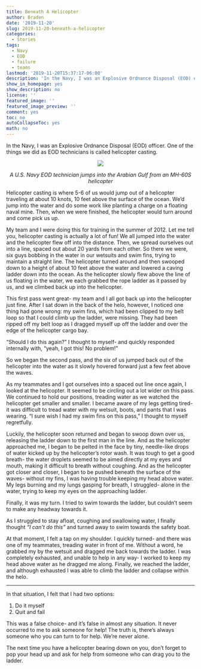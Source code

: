 ```yaml
---
title: Beneath A Helicopter
author: Braden
date: '2019-11-20'
slug: 2019-11-20-beneath-a-helicopter
categories:
  - Stories
tags:
  - Navy
  - EOD
  - failure
  - teams
lastmod: '2019-11-20T15:37:17-06:00'
description: 'In the Navy, I was an Explosive Ordnance Disposal (EOD) officer. One of the things we did as EOD technicians is called helicopter casting.'
show_in_homepage: yes
show_description: no
license: ''
featured_image: ''
featured_image_preview: ''
comment: yes
toc: no
autoCollapseToc: yes
math: no
---
```


In the Navy, I was an Explosive Ordnance Disposal (EOD) officer. One of the things we did as EOD technicians is called helicopter casting.  

<center>
![](/posts/2019-11-20-beneath-a-helicopter_files/helo.jpg)

*A U.S. Navy EOD technician jumps into the Arabian Gulf from an MH-60S helicopter*
</center>

Helicopter casting is where 5-6 of us would jump out of a helicopter traveling at about 10 knots, 10 feet above the surface of the ocean. We'd jump into the water and do some work like planting a charge on a floating naval mine. Then, when we were finished, the helicopter would turn around and come pick us up.  

My team and I were doing this for training in the summer of 2012. Let me tell you, helicopter casting is actually a lot of fun! We all jumped into the water and the helicopter flew off into the distance. Then, we spread ourselves out into a line, spaced out about 20 yards from each other. So there we were, six guys bobbing in the water in our wetsuits and swim fins, trying to maintain a straight line. The helicopter turned around and then swooped down to a height of about 10 feet above the water and lowered a caving ladder down into the ocean. As the helicopter slowly flew above the line of us floating in the water, we each grabbed the rope ladder as it passed by us, and we climbed back up into the helicopter.  

This first pass went great- my team and I all got back up into the helicopter just fine. After I sat down in the back of the helo, however, I noticed one thing had gone wrong: my swim fins, which had been clipped to my belt loop so that I could climb up the ladder, were missing. They had been ripped off my belt loop as I dragged myself up off the ladder and over the edge of the helicopter cargo bay.  

"Should I do this again?" I thought to myself- and quickly responded internally with, "yeah, I got this! No problem!"  

So we began the second pass, and the six of us jumped back out of the helicopter into the water as it slowly hovered forward just a few feet above the waves.  

As my teammates and I got ourselves into a spaced out line once again, I looked at the helicopter. It seemed to be circling out a lot wider on this pass. We continued to hold our positions, treading water as we watched the helicopter get smaller and smaller. I became aware of my legs getting tired- it was difficult to tread water with my wetsuit, boots, and pants that I was wearing. "I sure wish I had my swim fins on this pass," I thought to myself regretfully.  

Luckily, the helicopter soon returned and began to swoop down over us, releasing the ladder down to the first man in the line. And as the helicopter approached me, I began to be pelted in the face by tiny, needle-like drops of water kicked up by the helicopter's rotor wash. It was tough to get a good breath- the water droplets seemed to be aimed directly at my eyes and mouth, making it difficult to breath without coughing. And as the helicopter got closer and closer, I began to be pushed beneath the surface of the waves- without my fins, I was having trouble keeping my head above water. My legs burning and my lungs gasping for breath, I struggled- alone in the water, trying to keep my eyes on the approaching ladder.  

Finally, it was my turn. I tried to swim towards the ladder, but couldn't seem to make any headway towards it.   

As I struggled to stay afloat, coughing and swallowing water, I finally thought *"I can't do this"* and turned away to swim towards the safety boat.  

At that moment, I felt a tap on my shoulder. I quickly turned- and there was one of my teammates, treading water in front of me. Without a word, he grabbed my by the wetsuit and dragged me back towards the ladder. I was completely exhausted, and unable to help in any way- I worked to keep my head above water as he dragged me along. Finally, we reached the ladder, and although exhausted I was able to climb the ladder and collapse within the helo.  

***

In that situation, I felt that I had two options:  

1. Do it myself  
2. Quit and fail  

This was a false choice- and it's false in almost any situation. It never occurred to me to ask someone for help! The truth is, there's always someone who you can turn to for help. We're never alone.  

The next time you have a helicopter bearing down on you, don't forget to pop your head up and ask for help from someone who can drag you to the ladder.


